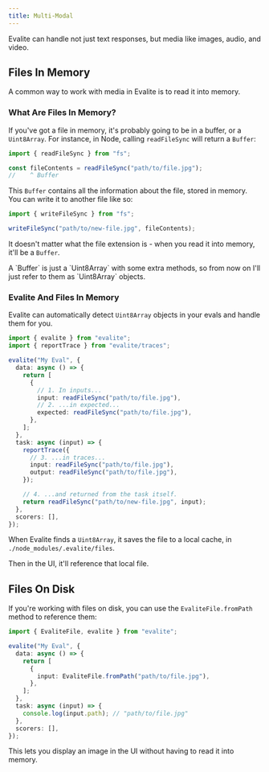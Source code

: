 ```yaml
---
title: Multi-Modal
---
```



Evalite can handle not just text responses, but media like images, audio, and video.

## Files In Memory

A common way to work with media in Evalite is to read it into memory.

### What Are Files In Memory?

If you've got a file in memory, it's probably going to be in a buffer, or a `Uint8Array`. For instance, in Node, calling `readFileSync` will return a `Buffer`:

```ts
import { readFileSync } from "fs";

const fileContents = readFileSync("path/to/file.jpg");
//    ^ Buffer
```

This `Buffer` contains all the information about the file, stored in memory. You can write it to another file like so:

```ts
import { writeFileSync } from "fs";

writeFileSync("path/to/new-file.jpg", fileContents);
```

It doesn't matter what the file extension is - when you read it into memory, it'll be a `Buffer`.

<Aside>
  A `Buffer` is just a `Uint8Array` with some extra methods, so from now on I'll
  just refer to them as `Uint8Array` objects.
</Aside>

### Evalite And Files In Memory

Evalite can automatically detect `Uint8Array` objects in your evals and handle them for you.

```ts
import { evalite } from "evalite";
import { reportTrace } from "evalite/traces";

evalite("My Eval", {
  data: async () => {
    return [
      {
        // 1. In inputs...
        input: readFileSync("path/to/file.jpg"),
        // 2. ...in expected...
        expected: readFileSync("path/to/file.jpg"),
      },
    ];
  },
  task: async (input) => {
    reportTrace({
      // 3. ...in traces...
      input: readFileSync("path/to/file.jpg"),
      output: readFileSync("path/to/file.jpg"),
    });

    // 4. ...and returned from the task itself.
    return readFileSync("path/to/new-file.jpg", input);
  },
  scorers: [],
});
```

When Evalite finds a `Uint8Array`, it saves the file to a local cache, in `./node_modules/.evalite/files`.

Then in the UI, it'll reference that local file.

## Files On Disk

If you're working with files on disk, you can use the `EvaliteFile.fromPath` method to reference them:

```ts
import { EvaliteFile, evalite } from "evalite";

evalite("My Eval", {
  data: async () => {
    return [
      {
        input: EvaliteFile.fromPath("path/to/file.jpg"),
      },
    ];
  },
  task: async (input) => {
    console.log(input.path); // "path/to/file.jpg"
  },
  scorers: [],
});
```

This lets you display an image in the UI without having to read it into memory.
